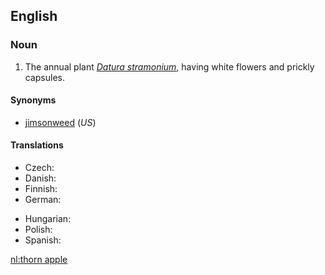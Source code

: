==English==

===Noun===
{{en-noun|sg=[[thorn]] [[apple]]}}

# The annual plant ''[[Datura stramonium]]'', having white flowers and prickly capsules.

====Synonyms====
* [[jimsonweed]] (''US'')

====Translations====
{{trans-top|''Datura stramonium''}}
* Czech: {{t-|cs|durman|m}}
* Danish: {{t-|da|pigæble|n}}
* Finnish: {{t-|fi|hulluruoho}}
* German: {{t-|de|Stechapfel|m}}
{{trans-mid}}
* Hungarian: {{t|hu|maszlag}}
* Polish: {{t-|pl|bieluń|f}}
* Spanish: {{t|es|estramonio|m}}
{{trans-bottom}}

[[nl:thorn apple]]